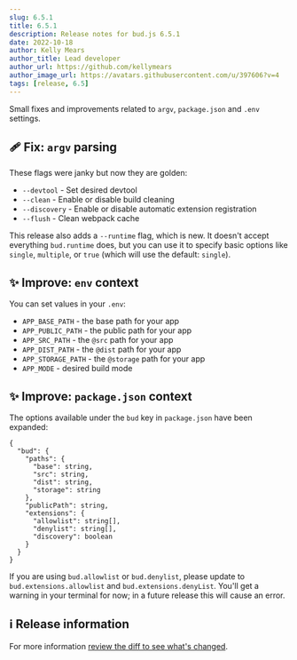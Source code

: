 ```yaml
---
slug: 6.5.1
title: 6.5.1
description: Release notes for bud.js 6.5.1
date: 2022-10-18
author: Kelly Mears
author_title: Lead developer
author_url: https://github.com/kellymears
author_image_url: https://avatars.githubusercontent.com/u/397606?v=4
tags: [release, 6.5]
---
```


Small fixes and improvements related to `argv`, `package.json` and `.env` settings.

<!--truncate-->

## 🩹 Fix: `argv` parsing

These flags were janky but now they are golden:

- `--devtool` - Set desired devtool
- `--clean` - Enable or disable build cleaning
- `--discovery` - Enable or disable automatic extension registration
- `--flush` - Clean webpack cache

This release also adds a `--runtime` flag, which is new. It doesn't accept everything `bud.runtime` does, but you can use it to specify basic options like `single`, `multiple`, or `true` (which will use the default: `single`).

## ✨ Improve: `env` context

You can set values in your `.env`:

- `APP_BASE_PATH` - the base path for your app
- `APP_PUBLIC_PATH` - the public path for your app
- `APP_SRC_PATH` - the `@src` path for your app
- `APP_DIST_PATH` - the `@dist` path for your app
- `APP_STORAGE_PATH` - the `@storage` path for your app
- `APP_MODE` - desired build mode

## ✨ Improve: `package.json` context

The options available under the `bud` key in `package.json` have been expanded:

```json5
{
  "bud": {
    "paths": {
      "base": string,
      "src": string,
      "dist": string,
      "storage": string
    },
    "publicPath": string,
    "extensions": {
      "allowlist": string[],
      "denylist": string[],
      "discovery": boolean
    }
  }
}
```

If you are using `bud.allowlist` or `bud.denylist`, please update to `bud.extensions.allowlist` and `bud.extensions.denyList`. You'll get a warning in your terminal for now; in a future release this will cause an error.

## ℹ️ Release information

For more information [review the diff to see what's changed](https://github.com/roots/bud/compare/v6.5.0...v6.5.1).
